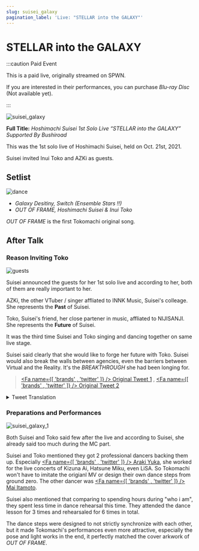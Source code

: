 ```yaml
---
slug: suisei_galaxy
pagination_label: 'Live: "STELLAR into the GALAXY"'
---
```



# STELLAR into the GALAXY

:::caution Paid Event

This is a paid live, originally streamed on SPWN.

If you are interested in their performances, you can purchase _Blu-ray Disc_ (Not available yet).

:::

![suisei_galaxy](./assets/suisei_galaxy.jpg)

**Full Title:** _Hoshimachi Suisei 1st Solo Live “STELLAR into the GALAXY” Supported By Bushiroad_

This was the 1st solo live of Hoshimachi Suisei, held on Oct. 21st, 2021.

Suisei invited Inui Toko and AZKi as guests.

## Setlist

![dance](./assets/20211021_04.jpg)

- _Galaxy Desitiny, Switch (Ensemble Stars !!)_
- _OUT OF FRAME, Hoshimachi Suisei & Inui Toko_

_OUT OF FRAME_ is the first Tokomachi original song.

## After Talk

### Reason Inviting Toko

![guests](./assets/20211021_03.jpg)

> <YTTime Id="d95pYGLpgXE" Time="45:05" Desc="Guest announcement" />

Suisei announced the guests for her 1st solo live and according to her, both of them are really important to her.

AZKi, the other VTuber / singer affliated to INNK Music, Suisei's colleage. She represents the **Past** of Suisei.

Toko, Suisei's friend, her close partener in music, affliated to NIJISANJI. She represents the **Future** of Suisei.

It was the third time Suisei and Toko singing and dancing together on same live stage.

Suisei said clearly that she would like to forge her future with Toko. Suisei would also break the walls between agencies, even the barriers between Virtual and the Reality. It's the _BREAKTHROUGH_ she had been longing for.

> [<Fa name={[ 'brands' , 'twitter' ]} /> Original Tweet 1](https://twitter.com/inui_toko/status/1436300024401436673) , [<Fa name={[ 'brands' , 'twitter' ]} /> Original Tweet 2](https://twitter.com/suisei_hosimati/status/1436303328741265410)

<details> <summary>Tweet Translation</summary>

<img src={require('./assets/20211021_06.jpg').default} style={{ width: '35rem' }} />
<br />
<img src={require('./assets/20211021_05.jpg').default} style={{ width: '35rem' }} />
<br />

</details>

### Preparations and Performances

![suisei_galaxy_1](./assets/20211021_01.jpg)

> <YTTime Id="9G6I4EQT3G8" Time="17:21" Desc="Suisei's after talk about guests" />

> <YTTime Id="Ql5YkeQ6iDg" Time="04:31" Desc="Tokomachi talking on radio" />

Both Suisei and Toko said few after the live and according to Suisei, she already said too much during the MC part.

Suisei and Toko mentioned they got 2 professional dancers backing them up. Especially [<Fa name={[ 'brands' , 'twitter' ]} /> Araki Yuka](https://twitter.com/araki__yuka), she worked for the live concerts of Kizuna Ai, Hatsune Miku, even LiSA. So Tokomachi won't have to imitate the origianl MV or design their own dance steps from ground zero. The other dancer was [<Fa name={[ 'brands' , 'twitter' ]} /> Mai Itamoto](https://twitter.com/mai_dance_mai).

Suisei also mentioned that comparing to spending hours during "who i am", they spent less time in dance rehearsal this time. They attended the dance lesson for 3 times and rehearsaled for 6 times in total.

The dance steps were designed to not strictly synchronize with each other, but it made Tokomachi's performances even more attractive, especially the pose and light works in the end, it perfectly matched the cover arkwork of _OUT OF FRAME_.
